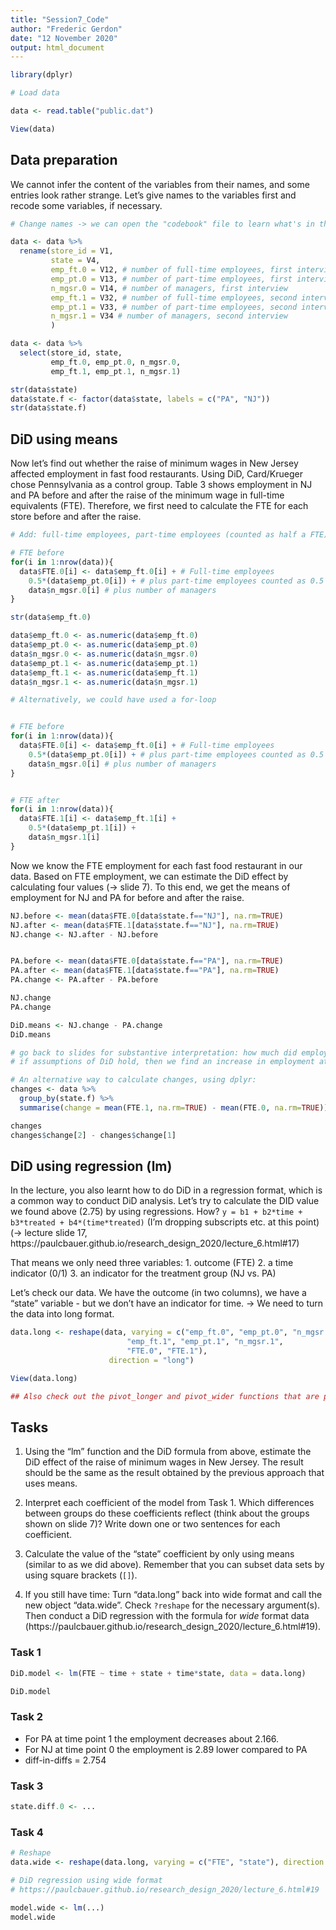 ```yaml
---
title: "Session7_Code"
author: "Frederic Gerdon"
date: "12 November 2020"
output: html_document
---
```


```r
library(dplyr)
```


```r
# Load data

data <- read.table("public.dat")

View(data)
```


## Data preparation

We cannot infer the content of the variables from their names, and some entries look rather strange. Let's give names to the variables first and recode some variables, if necessary.

```r
# Change names -> we can open the "codebook" file to learn what's in the data set. You can open the file with, e.g., the Windows Editor

data <- data %>%
  rename(store_id = V1,
         state = V4,
         emp_ft.0 = V12, # number of full-time employees, first interview
         emp_pt.0 = V13, # number of part-time employees, first interview
         n_mgsr.0 = V14, # number of managers, first interview
         emp_ft.1 = V32, # number of full-time employees, second interview
         emp_pt.1 = V33, # number of part-time employees, second interview
         n_mgsr.1 = V34 # number of managers, second interview
         )

data <- data %>%
  select(store_id, state,
         emp_ft.0, emp_pt.0, n_mgsr.0,
         emp_ft.1, emp_pt.1, n_mgsr.1)

str(data$state)
data$state.f <- factor(data$state, labels = c("PA", "NJ"))
str(data$state.f)

```

## DiD using means

Now let's find out whether the raise of minimum wages in New Jersey affected employment in fast food restaurants. Using DiD, Card/Krueger chose Pennsylvania as a control group.
Table 3 shows employment in NJ and PA before and after the raise of the minimum wage in full-time equivalents (FTE). Therefore, we first need to calculate the FTE for each store before and after the raise.

```r
# Add: full-time employees, part-time employees (counted as half a FTE), and managers for each store (row)

# FTE before
for(i in 1:nrow(data)){
  data$FTE.0[i] <- data$emp_ft.0[i] + # Full-time employees
    0.5*(data$emp_pt.0[i]) + # plus part-time employees counted as 0.5
    data$n_mgsr.0[i] # plus number of managers
}

str(data$emp_ft.0)
```


```r
data$emp_ft.0 <- as.numeric(data$emp_ft.0)
data$emp_pt.0 <- as.numeric(data$emp_pt.0)
data$n_mgsr.0 <- as.numeric(data$n_mgsr.0)
data$emp_pt.1 <- as.numeric(data$emp_pt.1)
data$emp_ft.1 <- as.numeric(data$emp_ft.1)
data$n_mgsr.1 <- as.numeric(data$n_mgsr.1)

# Alternatively, we could have used a for-loop


# FTE before
for(i in 1:nrow(data)){
  data$FTE.0[i] <- data$emp_ft.0[i] + # Full-time employees
    0.5*(data$emp_pt.0[i]) + # plus part-time employees counted as 0.5
    data$n_mgsr.0[i] # plus number of managers
}


# FTE after
for(i in 1:nrow(data)){
  data$FTE.1[i] <- data$emp_ft.1[i] +
    0.5*(data$emp_pt.1[i]) +
    data$n_mgsr.1[i]
}
```


Now we know the FTE employment for each fast food restaurant in our data.
Based on FTE employment, we can estimate the DiD effect by calculating four values (-> slide 7). To this end, we get the means of employment for NJ and PA for before and after the raise.

```r
NJ.before <- mean(data$FTE.0[data$state.f=="NJ"], na.rm=TRUE)
NJ.after <- mean(data$FTE.1[data$state.f=="NJ"], na.rm=TRUE)
NJ.change <- NJ.after - NJ.before


PA.before <- mean(data$FTE.0[data$state.f=="PA"], na.rm=TRUE)
PA.after <- mean(data$FTE.1[data$state.f=="PA"], na.rm=TRUE)
PA.change <- PA.after - PA.before

NJ.change
PA.change

DiD.means <- NJ.change - PA.change
DiD.means

# go back to slides for substantive interpretation: how much did employment change in NJ? How much in PA? How much do these changes differ between states?
# if assumptions of DiD hold, then we find an increase in employment attributable to the minimum wage raise. Card/Krueger conduct many additional analysis that try to show that the effect is indeed attributable to the wage raise.
```


```r
# An alternative way to calculate changes, using dplyr:
changes <- data %>%
  group_by(state.f) %>%
  summarise(change = mean(FTE.1, na.rm=TRUE) - mean(FTE.0, na.rm=TRUE))

changes
changes$change[2] - changes$change[1]
```


## DiD using regression (lm)

In the lecture, you also learnt how to do DiD in a regression format, which is a common way to conduct DiD analysis. Let's try to calculate the DID value we found above (2.75) by using regressions. How?
`y = b1 + b2*time + b3*treated + b4*(time*treated)` (I'm dropping subscripts etc. at this point)
(-> lecture slide 17, https://paulcbauer.github.io/research_design_2020/lecture_6.html#17)

That means we only need three variables:
1. outcome (FTE)
2. a time indicator (0/1)
3. an indicator for the treatment group (NJ vs. PA)

Let's check our data. We have the outcome (in two columns), we have a "state" variable - but we don't have an indicator for time. 
-> We need to turn the data into long format.

```r
data.long <- reshape(data, varying = c("emp_ft.0", "emp_pt.0", "n_mgsr.0",
                          "emp_ft.1", "emp_pt.1", "n_mgsr.1",
                          "FTE.0", "FTE.1"),
                      direction = "long")

View(data.long)

## Also check out the pivot_longer and pivot_wider functions that are part of the tidyverse!
```


## Tasks

1) Using the "lm" function and the DiD formula from above, estimate the DiD effect of the raise of minimum wages in New Jersey. The result should be the same as the result obtained by the previous approach that uses means.

2) Interpret each coefficient of the model from Task 1. Which differences between groups do these coefficients reflect (think about the groups shown on slide 7)? Write down one or two sentences for each coefficient.

3) Calculate the value of the "state" coefficient by only using means (similar to as we did above). Remember that you can subset data sets by using square brackets (`[]`).

4) If you still have time: Turn "data.long" back into wide format and call the new object "data.wide". Check `?reshape` for the necessary argument(s). Then conduct a DiD regression with the formula for *wide* format data (https://paulcbauer.github.io/research_design_2020/lecture_6.html#19).


### Task 1

```r
DiD.model <- lm(FTE ~ time + state + time*state, data = data.long)

DiD.model
```


### Task 2

- For PA at time point 1 the employment decreases about 2.166. 
- For NJ at time point 0 the employment is 2.89 lower compared to PA
- diff-in-diffs = 2.754


### Task 3

```r
state.diff.0 <- ...
```


### Task 4

```r
# Reshape
data.wide <- reshape(data.long, varying = c("FTE", "state"), direction = "wide")

```

```r
# DiD regression using wide format
# https://paulcbauer.github.io/research_design_2020/lecture_6.html#19

model.wide <- lm(...)
model.wide
```


